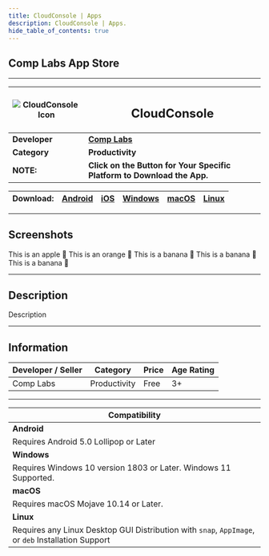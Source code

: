 ```yaml
---
title: CloudConsole | Apps
description: CloudConsole | Apps.
hide_table_of_contents: true
---
```



## Comp Labs App Store

---

| ![CloudConsole Icon](/img/complabs.png) | <h2>CloudConsole</h2> |
|---|---|
| **Developer** | [**Comp Labs**](https://complabs.in/apps) |
| **Category** | **Productivity** |
| **NOTE:** | **Click on the Button for Your Specific Platform to Download the App.** |


| **Download:** | <a href="#" target="_blank" rel="noopener noreferrer" class="mybuttonstyle buttonstyle">Android</a> | <a href="#" target="_blank" rel="noopener noreferrer" class="mybuttonstyle buttonstyle disabled">iOS</a> | <a href="#" target="_blank" rel="noopener noreferrer" class="mybuttonstyle buttonstyle">Windows</a> | <a href="#" target="_blank" rel="noopener noreferrer" class="mybuttonstyle buttonstyle disabled">macOS</a> | <a href="#" target="_blank" rel="noopener noreferrer" class="mybuttonstyle buttonstyle">Linux</a> |
|---|---|---|---|---|---|

---

## Screenshots

<Tabs className="unique-tabs">
  <TabItem value="Android">
    This is an apple 🍎
  </TabItem>
  <TabItem value="iOS">
    This is an orange 🍊
  </TabItem>
  <TabItem value="Windows">
    This is a banana 🍌
  </TabItem>
  <TabItem value="macOS">
    This is a banana 🍌
  </TabItem>
  <TabItem value="Linux">
    This is a banana 🍌
  </TabItem>
</Tabs>

---

## Description

Description

---

## Information

| Developer / Seller | Category | Price | Age Rating |
| --- | --- | --- | --- |
| Comp Labs | Productivity | Free | 3+ |

---

| **Compatibility** |
| --- |
| **Android** |
| Requires Android 5.0 Lollipop or Later |
| **Windows** |
| Requires Windows 10 version 1803 or Later. Windows 11 Supported. |
| **macOS** |
| Requires macOS Mojave 10.14 or Later. |
| **Linux** |
| Requires any Linux Desktop GUI Distribution with `snap`, `AppImage`, or `deb` Installation Support |
